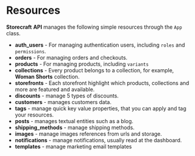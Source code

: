 # Resources

**Storecraft** **API** manages the following simple resources 
through the `App` class.

- **auth_users** - For managing authentication users, including `roles` and `permissions`.
- **orders** - For managing orders and checkouts.
- **products** - For managing products, including `variants`
- **collections** - Every product belongs to a collection, for 
example, **Woman Shorts** collection.
- **storefronts** - Each storefront highlight which products, collections 
and more are featured and available.
- **discounts** - manage 5 types of discounts.
- **customers** - manages customers data.
- **tags** - manage quick key value properties, that you can apply and tag
your resources.
- **posts** - manages textual entities such as a blog.
- **shipping_methods** - manage shipping methods.
- **images** - manage images references from urls and storage.
- **notifications** - manage notifications, usually read at the dashboard.
- **templates** - manage marketing email templates


